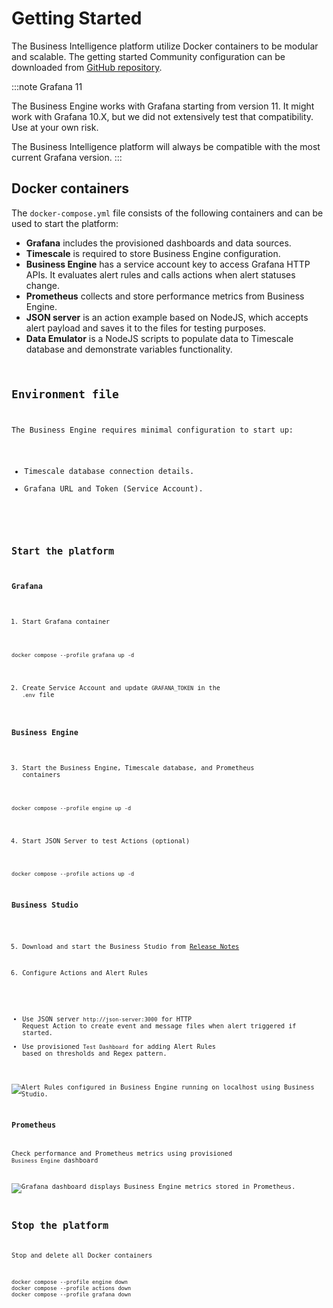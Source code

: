 
# Getting Started

The Business Intelligence platform utilize Docker containers to be modular and scalable. The getting started Community configuration can be downloaded from [GitHub repository](https://github.com/volkovlabs/business-intelligence).

:::note Grafana 11

The Business Engine works with Grafana starting from version 11. It might work with Grafana 10.X, but we did not extensively test that compatibility. Use at your own risk.

The Business Intelligence platform will always be compatible with the most current Grafana version.
:::

## Docker containers

The `docker-compose.yml` file consists of the following containers and can be used to start the platform:

- **Grafana** includes the provisioned dashboards and data sources.
- **Timescale** is required to store Business Engine configuration.
- **Business Engine** has a service account key to access Grafana HTTP APIs. It evaluates alert rules and calls actions when alert statuses change.
- **Prometheus** collects and store performance metrics from Business Engine.
- **JSON server** is an action example based on NodeJS, which accepts alert payload and saves it to the files for testing purposes.
- **Data Emulator** is a NodeJS scripts to populate data to Timescale database and demonstrate variables functionality.

<Code
  url="https://github.com/VolkovLabs/business-intelligence/blob/main/docker-compose.yml"
  language="yaml"
/>

## Environment file

The Business Engine requires minimal configuration to start up:

- Timescale database connection details.
- Grafana URL and Token (Service Account).

<Code
  url="https://github.com/VolkovLabs/business-intelligence/blob/main/.env"
  language="shell"
/>

## Start the platform

### Grafana

1. Start Grafana container

```
docker compose --profile grafana up -d
```

2. Create Service Account and update `GRAFANA_TOKEN` in the `.env` file

### Business Engine

3. Start the Business Engine, Timescale database, and Prometheus containers

```
docker compose --profile engine up -d
```

4. Start JSON Server to test Actions (optional)

```
docker compose --profile actions up -d
```

### Business Studio

5. Download and start the Business Studio from [Release Notes](../release)

6. Configure Actions and Alert Rules

- Use JSON server `http://json-server:3000` for HTTP Request Action to create event and message files when alert triggered if started.
- Use provisioned `Test Dashboard` for adding Alert Rules based on thresholds and Regex pattern.

<Image
  title="Alert Rules configured in Business Engine running on localhost using Business Studio."
  src="/img/big/business-studio/alerts.png"
/>

### Prometheus

Check performance and Prometheus metrics using provisioned `Business Engine` dashboard

<Image
  title="Grafana dashboard displays Business Engine metrics stored in Prometheus."
  src="/img/big/business-engine/prometheus.png"
/>

## Stop the platform

Stop and delete all Docker containers

```
docker compose --profile engine down
docker compose --profile actions down
docker compose --profile grafana down
```
